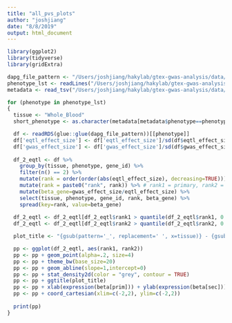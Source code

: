 ```yaml
---
title: "all_pvs_plots"
author: "joshjiang"
date: "8/8/2019"
output: html_document
---
```


```r
library(ggplot2)
library(tidyverse)
library(gridExtra)
```

```r
dapg_file_pattern <- "/Users/joshjiang/hakylab/gtex-gwas-analysis/data/dapg_selected_variants/expression/gwas_and_eqtl/DAPG_with_mashr__{tissue}.rds"
phenotype_lst <- readLines("/Users/joshjiang/hakylab/gtex-gwas-analysis/data/phenotype_list.txt")
metadata <- read_tsv("/Users/joshjiang/hakylab/gtex-gwas-analysis/data/gwas_metadata.txt") %>% rename(phenotype=Tag)

for (phenotype in phenotype_lst)
{
  tissue <- "Whole_Blood"
  short_phenotype <- as.character(metadata[metadata$phenotype==phenotype, "new_Phenotype"])

  df <- readRDS(glue::glue(dapg_file_pattern))[[phenotype]]
  df['eqtl_effect_size'] <- df['eqtl_effect_size']/sd(df$eqtl_effect_size, na.rm=TRUE)
  df['gwas_effect_size'] <- df['gwas_effect_size']/sd(df$gwas_effect_size, na.rm=TRUE)
  
  df_2_eqtl <- df %>%
    group_by(tissue, phenotype, gene_id) %>%
    filter(n() == 2) %>%
    mutate(rank = order(order(abs(eqtl_effect_size), decreasing=TRUE))) %>%
    mutate(rank = paste0("rank", rank)) %>% # rank1 = primary, rank2 = secondary
    mutate(beta_gene=gwas_effect_size/eqtl_effect_size) %>%
    select(tissue, phenotype, gene_id, rank, beta_gene) %>%
    spread(key=rank, value=beta_gene)
  
  df_2_eqtl <- df_2_eqtl[df_2_eqtl$rank1 > quantile(df_2_eqtl$rank1, 0.05, na.rm = TRUE) & df_2_eqtl$rank1 < quantile(df_2_eqtl$rank1, 0.95, na.rm = TRUE),]
  df_2_eqtl <- df_2_eqtl[df_2_eqtl$rank2 > quantile(df_2_eqtl$rank2, 0.05, na.rm = TRUE) & df_2_eqtl$rank2 < quantile(df_2_eqtl$rank2, 0.95, na.rm = TRUE),]

  plot_title <- "{gsub(pattern='_', replacement=' ', x=tissue)} - {gsub(pattern='_', replacement=' ', x=short_phenotype)}\nPrimary vs. secondary eQTL" %>% glue::glue()

  pp <- ggplot(df_2_eqtl, aes(rank1, rank2))
  pp <- pp + geom_point(alpha=.2, size=4)
  pp <- pp + theme_bw(base_size=20)
  pp <- pp + geom_abline(slope=1,intercept=0)
  pp <- pp + stat_density2d(color = "grey", contour = TRUE)
  pp <- pp + ggtitle(plot_title)
  pp <- pp + xlab(expression(beta[prim])) + ylab(expression(beta[sec]))
  pp <- pp + coord_cartesian(xlim=c(-2,2), ylim=c(-2,2))
  
  print(pp)
}
```

